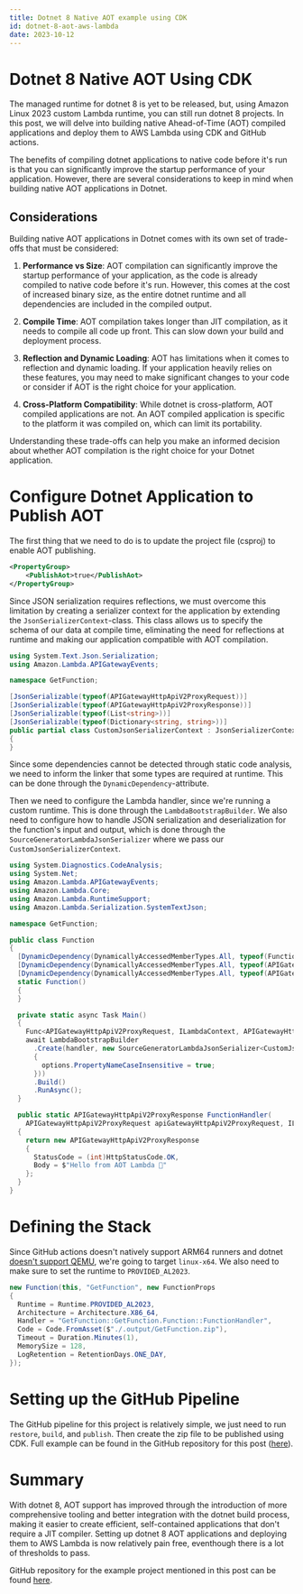 ```yaml
---
title: Dotnet 8 Native AOT example using CDK
id: dotnet-8-aot-aws-lambda
date: 2023-10-12
---
```


# Dotnet 8 Native AOT Using CDK

The managed runtime for dotnet 8 is yet to be released, but, using Amazon Linux 2023 custom Lambda runtime, you can still run dotnet 8 projects. In this post, we will delve into building native Ahead-of-Time (AOT) compiled applications and deploy them to AWS Lambda using CDK and GitHub actions.

The benefits of compiling dotnet applications to native code before it's run is that you can significantly improve the startup performance of your application. However, there are several considerations to keep in mind when building native AOT applications in Dotnet.

## Considerations

Building native AOT applications in Dotnet comes with its own set of trade-offs that must be considered:

1. **Performance vs Size**: AOT compilation can significantly improve the startup performance of your application, as the code is already compiled to native code before it's run. However, this comes at the cost of increased binary size, as the entire dotnet runtime and all dependencies are included in the compiled output.

2. **Compile Time**: AOT compilation takes longer than JIT compilation, as it needs to compile all code up front. This can slow down your build and deployment process.

3. **Reflection and Dynamic Loading**: AOT has limitations when it comes to reflection and dynamic loading. If your application heavily relies on these features, you may need to make significant changes to your code or consider if AOT is the right choice for your application.

4. **Cross-Platform Compatibility**: While dotnet is cross-platform, AOT compiled applications are not. An AOT compiled application is specific to the platform it was compiled on, which can limit its portability.

Understanding these trade-offs can help you make an informed decision about whether AOT compilation is the right choice for your Dotnet application.

# Configure Dotnet Application to Publish AOT

The first thing that we need to do is to update the project file (csproj) to enable AOT publishing.

```xml
<PropertyGroup>
    <PublishAot>true</PublishAot>
</PropertyGroup>
```

Since JSON serialization requires reflections, we must overcome this limitation by creating a serializer context for the application by extending the `JsonSerializerContext`-class. This class allows us to specify the schema of our data at compile time, eliminating the need for reflections at runtime and making our application compatible with AOT compilation.

```c#
using System.Text.Json.Serialization;
using Amazon.Lambda.APIGatewayEvents;

namespace GetFunction;

[JsonSerializable(typeof(APIGatewayHttpApiV2ProxyRequest))]
[JsonSerializable(typeof(APIGatewayHttpApiV2ProxyResponse))]
[JsonSerializable(typeof(List<string>))]
[JsonSerializable(typeof(Dictionary<string, string>))]
public partial class CustomJsonSerializerContext : JsonSerializerContext
{
}
```

Since some dependencies cannot be detected through static code analysis, we need to inform the linker that some types are required at runtime. This can be done through the `DynamicDependency`-attribute.

Then we need to configure the Lambda handler, since we're running a custom runtime. This is done through the `LambdaBootstrapBuilder`. We also need to configure how to handle JSON serialization and deserialization for the function's input and output, which is done through the `SourceGeneratorLambdaJsonSerializer` where we pass our `CustomJsonSerializerContext`.

```c#
using System.Diagnostics.CodeAnalysis;
using System.Net;
using Amazon.Lambda.APIGatewayEvents;
using Amazon.Lambda.Core;
using Amazon.Lambda.RuntimeSupport;
using Amazon.Lambda.Serialization.SystemTextJson;

namespace GetFunction;

public class Function
{
  [DynamicDependency(DynamicallyAccessedMemberTypes.All, typeof(Function))]
  [DynamicDependency(DynamicallyAccessedMemberTypes.All, typeof(APIGatewayHttpApiV2ProxyRequest))]
  [DynamicDependency(DynamicallyAccessedMemberTypes.All, typeof(APIGatewayHttpApiV2ProxyResponse))]
  static Function()
  {
  }

  private static async Task Main()
  {
    Func<APIGatewayHttpApiV2ProxyRequest, ILambdaContext, APIGatewayHttpApiV2ProxyResponse> handler = FunctionHandler;
    await LambdaBootstrapBuilder
      .Create(handler, new SourceGeneratorLambdaJsonSerializer<CustomJsonSerializerContext>(options =>
      {
        options.PropertyNameCaseInsensitive = true;
      }))
      .Build()
      .RunAsync();
  }

  public static APIGatewayHttpApiV2ProxyResponse FunctionHandler(
    APIGatewayHttpApiV2ProxyRequest apiGatewayHttpApiV2ProxyRequest, ILambdaContext context)
  {
    return new APIGatewayHttpApiV2ProxyResponse
    {
      StatusCode = (int)HttpStatusCode.OK,
      Body = $"Hello from AOT Lambda 👋"
    };
  }
}
```

# Defining the Stack

Since GitHub actions doesn't natively support ARM64 runners and dotnet [doesn't support QEMU](https://github.com/dotnet/core/blob/main/release-notes/8.0/supported-os.md#qemu), we're going to target `linux-x64`. We also need to make sure to set the runtime to `PROVIDED_AL2023`.

```c#
new Function(this, "GetFunction", new FunctionProps
{
  Runtime = Runtime.PROVIDED_AL2023,
  Architecture = Architecture.X86_64,
  Handler = "GetFunction::GetFunction.Function::FunctionHandler",
  Code = Code.FromAsset($"./.output/GetFunction.zip"),
  Timeout = Duration.Minutes(1),
  MemorySize = 128,
  LogRetention = RetentionDays.ONE_DAY,
});
```

# Setting up the GitHub Pipeline

The GitHub pipeline for this project is relatively simple, we just need to run `restore`, `build`, and `publish`. Then create the zip file to be published using CDK. Full example can be found in the GitHub repository for this post ([here](https://github.com/ganhammar/dotnet-8-aot-aws-lambda/blob/main/.github/workflows/main.yml)).

# Summary

With dotnet 8, AOT support has improved through the introduction of more comprehensive tooling and better integration with the dotnet build process, making it easier to create efficient, self-contained applications that don't require a JIT compiler. Setting up dotnet 8 AOT applications and deploying them to AWS Lambda is now relatively pain free, eventhough there is a lot of thresholds to pass.

GitHub repository for the example project mentioned in this post can be found [here](https://github.com/ganhammar/dotnet-8-aot-aws-lambda/tree/main).
